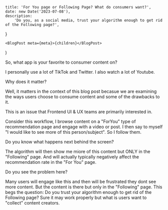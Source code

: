 
	title: 'For You page or Following Page? What do consumers want?',
	date: new Date('2023-07-08'),
	description:
		'Do you, as a social media, trust your algorithm enough to get rid of the Following page?',
}

	<BlogPost meta={meta}>{children}</BlogPost>
)

So, what app is your favorite to consumer content on?

I personally use a lot of TikTok and Twitter. I also watch a lot of Youtube.

Why does it matter?

Well, it matters in the context of this blog post becasue we are examining the ways users choose to consume content and some of the drawbacks to it.

This is an issue that Frontend UI & UX teams are primarily interested in.

Consider this workflow, I browse content on a "ForYou" type of recommendation page and engage with a video or post. I then say to myself "I would like to see more of this person/subject". So I follow them.

Do you know what happens next behind the screen?

The algorithm will then show me miore of this content but ONLY in the "Following" page. And will actually typically negatively affect the recommendation rate in the "For You" page.

Do you see the problem here?

Many users will engage like this and then will be frustrated they dont see more content. But the content is there but only in the "Following" page. This begs the question: Do you trust your algorithm enough to get rid of the Following page? Sure it may work properly but what is users want to "collect" content creators.
